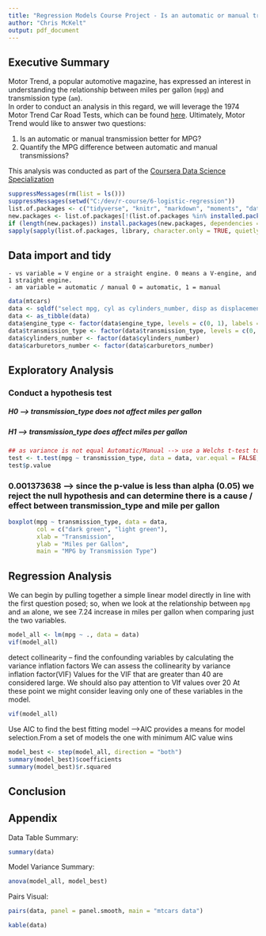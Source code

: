 ```yaml
---
title: "Regression Models Course Project - Is an automatic or manual transmission better for MPG?"
author: "Chris McKelt"
output: pdf_document
---
```


## Executive Summary

Motor Trend, a popular automotive magazine, has expressed an interest in understanding the relationship between miles per gallon (`mpg`) and transmission type (`am`).  
In order to conduct an analysis in this regard, we will leverage the 1974 Motor Trend Car Road Tests, which can be found [here](https://stat.ethz.ch/R-manual/R-devel/library/datasets/html/mtcars.html).
Ultimately, Motor Trend would like to answer two questions:

 1. Is an automatic or manual transmission better for MPG?
 2. Quantify the MPG difference between automatic and manual transmissions?

This analysis was conducted as part of the [Coursera Data Science Specialization](https://www.coursera.org/learn/regression-models/peer/nxntd/regression-models-course-project)

```r
suppressMessages(rm(list = ls()))
suppressMessages(setwd("C:/dev/r-course/6-logistic-regression"))
list.of.packages <- c("tidyverse", "knitr", "markdown", "moments", "data.table", "sqldf", "car")
new.packages <- list.of.packages[!(list.of.packages %in% installed.packages()[, "Package"])]
if (length(new.packages)) install.packages(new.packages, dependencies = TRUE)
sapply(sapply(list.of.packages, library, character.only = TRUE, quietly = TRUE), require, character.only = TRUE, quietly = TRUE)
```

## Data import and tidy

    - vs variable = V engine or a straight engine. 0 means a V-engine, and 1 straight engine. 
    - am variable = automatic / manual 0 = automatic, 1 = manual
```r
data(mtcars)
data <- sqldf("select mpg, cyl as cylinders_number, disp as displacement_inches, hp as horsepower, drat as rear_axle_ratio, wt as weight_pounds, qsec as quarter_mile_time, vs as engine_type, am as transmission_type, gear as gears_number, carb as carburetors_number from mtcars")
data <- as_tibble(data)
data$engine_type <- factor(data$engine_type, levels = c(0, 1), labels = c('v_engine', 'straight_engine'))
data$transmission_type <- factor(data$transmission_type, levels = c(0, 1), labels = c('Automatic', 'Manual'))
data$cylinders_number <- factor(data$cylinders_number)
data$carburetors_number <- factor(data$carburetors_number)
```


## Exploratory Analysis

### Conduct a hypothesis test
##### H0 --> transmission_type does not affect miles per gallon
##### H1 --> transmission_type does affect miles per gallon

```r
## as variance is not equal Automatic/Manual --> use a Welchs t-test to determine if transmission_type impacts mpg by inspecting the p-value ( alpha = 0.05)
test <- t.test(mpg ~ transmission_type, data = data, var.equal = FALSE, paired = FALSE, conf.level = .95)
test$p.value
```
### 0.001373638  --> since the p-value is less than alpha (0.05) we reject the null hypothesis and can determine there is a cause / effect between transmission_type and mile per gallon



```r
boxplot(mpg ~ transmission_type, data = data,
        col = c("dark green", "light green"),
        xlab = "Transmission",
        ylab = "Miles per Gallon",
        main = "MPG by Transmission Type")
```

## Regression Analysis

We can begin by pulling together a simple linear model directly in line with the first question posed; so, when we look at the relationship between `mpg` and `am` alone, we see 7.24 increase in miles per gallon when comparing just the two variables.

```r
model_all <- lm(mpg ~ ., data = data)
vif(model_all)
```
detect collinearity -- find the confounding variables by calculating the variance inflation factors
We can assess the collinearity by variance inflation factor(VIF) 
Values for the VIF that are greater than 40 are considered large. 
We should also pay attention to VIf values over 20
At these point we might consider leaving only one of these variables in the model.
```r
vif(model_all)
```

Use AIC to find the best fitting model -->AIC provides a means for model selection.From a set of models the one with minimum AIC value wins
```r
model_best <- step(model_all, direction = "both")
summary(model_best)$coefficients
summary(model_best)$r.squared
```

## Conclusion

## Appendix

Data Table Summary:

```r
summary(data)
```

Model Variance Summary:

```r
anova(model_all, model_best)
```

Pairs Visual:

```r
pairs(data, panel = panel.smooth, main = "mtcars data")
```
```r
kable(data)
```